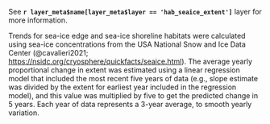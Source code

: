 See **`r layer_meta$name[layer_meta$layer == 'hab_seaice_extent']`** layer for more information.

Trends for sea-ice edge and sea-ice shoreline habitats were calculated using sea-ice concentrations from the USA National Snow and Ice Data Center (@cavalieri2021; [https://nsidc.org/cryosphere/quickfacts/seaice.html](https://nsidc.org/cryosphere/quickfacts/seaice.html)). The average yearly proportional change in extent was estimated using a linear regression model that included the most recent five years of data (e.g., slope estimate was divided by the extent for earliest year included in the regression model), and this value was multiplied by five to get the predicted change in 5 years. Each year of data represents a 3-year average, to smooth yearly variation.    
